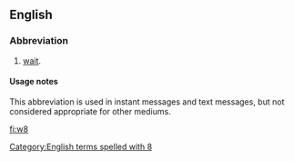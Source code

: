 ==English==

===Abbreviation===
{{rfc-header|Abbreviation}}
{{head|en|abbreviation}}

# {{context|Internet slang|text messaging|lang=en}} [[wait]].

====Usage notes====
This abbreviation is used in instant messages and text messages, but not considered appropriate for other mediums.

[[Category:English terms spelled with 8]]

[[fi:w8]]
